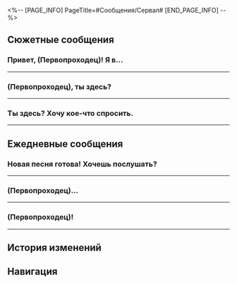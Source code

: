 <%-- [PAGE_INFO]
PageTitle=#Сообщения/Сервал#
[END_PAGE_INFO] --%>
{{Сообщение Инфобокс
|id          = 1103
|Изображение = Персонаж Сервал Иконка.png
|Тип         = Персонаж
|Отправитель = Сервал
|ПодписьСоо  = Мало сна и вдохновения
|Фракция     = Ярило-VI
}}

==Сюжетные сообщения==
===Привет, (Первопроходец)! Я в...===
{{Сообщения
|условие_получения = 
|текст =
:'''Сервал:''' Привет, (Первопроходец)! Я в порядке, просто хотела поблагодарить тебя за помощь Молли.
:{Выбор} Это меньшее, чем я {{MC|ж=могла|м=мог}} помочь.
::'''(Первопроходец):''' Это меньшее, чем я {{MC|ж=могла|м=мог}} помочь.
::'''Сервал:''' Ха-ха, ты очень хороший человек.
:{Выбор} Это всё Пела.
::'''(Первопроходец):''' Это всё Пела.
::'''Сервал:''' Не скромничай, Пела мне всё рассказала.
:{Выбор} С ней всё в порядке?
::'''(Первопроходец):''' С ней всё в порядке?
::'''Сервал:''' Она в порядке, у неё хорошее настроение. Я присматриваю за ней, так что не волнуйся.
:'''Сервал:''' Приходи посидеть в мастерской, когда будет время. Молли - вспыльчивая девушка, но на самом деле она очень боится одиночества. Если придёшь и побеседуешь с ней, она была бы очень рада. Это всё, пока!
;{Принятая миссия: Сверло предка}
}}
----

===(Первопроходец), ты здесь?===
{{Сообщения
|условие_получения = 
|текст =
:'''Сервал:''' (Первопроходец), ты здесь?
:'''Сервал:''' Когда я убиралась, то нашла два купона на послеобеденный чай в отеле «Гёте». Не хочешь пойти со мной?
:{Выбор} Ты умеешь убираться?
::'''(Первопроходец):''' Ты умеешь убираться? Правда?
::'''Сервал:''' Ха-ха-ха, я так и знала, что ты это скажешь!
:{Выбор} Почему не Пела...
::'''(Первопроходец):''' Почему ты спрашиваешь меня? А Пела?
::'''Сервал:''' Она либо пишет отчёты, либо работает волонтёром, либо спит. Она вечно занята.
:{Выбор} Бесплатный чай - моё всё! Никуда не уходи!
::'''(Первопроходец):''' Бесплатный чай - моё всё! Никуда не уходи!
::'''Сервал:''' Договорились! Чур тот, кто не придёт, - снежная мышь!
:'''Сервал:''' Давай встретимся возле холла, я буду ждать!
:{Выбор} Погоди, а во сколько?
::'''(Первопроходец):''' Погоди, а во сколько?
:{Выбор} За каким столиком?
::'''(Первопроходец):''' Там же куча столиков! За каким именно?
:{Выбор} Закажи мне выпить...
::'''(Первопроходец):''' Скоро приду, закажи мне что-нибудь.
;(Все нижеуказанные выборы ведут к следующим вариантам)
:{Выбор} ???
::'''(Первопроходец):''' ???
:{Выбор} Эй, ты здесь?
::'''(Первопроходец):''' Эй, ты здесь?
:{Выбор} Отправилось? Видишь сообщение?
::'''(Первопроходец):''' Не отправилось?
::'''(Первопроходец):''' Здесь?
;{Принятая миссия: Экспресс времени}
}}
----

===Ты здесь? Хочу кое-что спросить.===
{{Сообщения
|условие_получения = 
|текст =
:'''(Первопроходец):''' Ты здесь? Хочу кое-что спросить.
:{Выбор} Насчёт автоматонов...
:'''(Первопроходец):''' Сервал, мне нужны автоматоны...
:'''Сервал:''' Автоматоны?
:'''Сервал:''' О, прекрасно понимаю. {{MC|ж=Все крутые девчонки мечтают водить мех, да?|м=У каждого парня вечная любовь с мехами, да?}}
:'''Сервал:''' Прежде чем мы продолжим беседу, позволь прояснить 2 вещи:
:'''Сервал:''' 1. У них нет кабины - в них нельзя сидеть.
:'''Сервал:''' 2. Это оружие Среброгривых Стражей, оно не продаётся.
:{Выбор} А можно что-то придумать?
::'''(Первопроходец):''' А можно что-то придумать?
::'''(Первопроходец):''' Я {{MC|ж=видела|м=видел}} кучу брошенных автоматонов в Белобоге. Если бы мы могли их починить...
:{Выбор} А что, если я починю?..
::'''(Первопроходец):''' Я понимаю, что стражи не продадут мне действующий автоматон.
::'''(Первопроходец):''' Если мы сможем починить тот мусор, который не нужен стражам...
:'''Сервал:''' А ты быстро соображаешь!
:'''Сервал:''' Мы не можем продавать действующее вооружение, но нет ничего противозаконного в том, чтобы починить парочку со свалки.
:'''Сервал:''' Ладно, я отправлю тебе координаты. Найди меня, как только появишься на Белобоге :)
}}
----

==Ежедневные сообщения==
===Новая песня готова! Хочешь послушать?===
{{Сообщения
|условие_получения = 
|текст=
:'''Сервал:''' Новая песня готова! Хочешь послушать?
:{{Диалог|Предупреждение}} Файл «Демо_окончательная версия_больше никаких изменений_доработано» получен
:'''Сервал:''' Ах да, я хочу поместить впечатления людей о моей музыке на афишу моего следующего концерта.
:'''Сервал:''' (Первопроходец), напиши пару комментариев, а?
:{Выбор} Дай мне всё обдумать.
:'''(Первопроходец):''' Дай мне всё обдумать.
:'''(Первопроходец):''' Ладно.
:'''(Первопроходец):''' Ладно.
:{Выбор} Мне жаль, что я...
::'''(Первопроходец):''' Мне жаль, что я человек.
::'''(Первопроходец):''' Не могу поверить, что я никогда не {{MC|ж=слышала|м=слышал}} о музыке Сервал до своего рождения!
::'''Сервал:''' ...
::'''Сервал:''' А можно посерьёзней?!
:{Выбор} Я {{MC|ж=слышала|м=слышал}} десяток тысяч песен...
::'''(Первопроходец):''' Я {{MC|ж=слышала|м=слышал}} десяток тысяч песен.
::'''(Первопроходец):''' Я {{MC|ж=видела|м=видел}} тысячу фильмов.
::'''(Первопроходец):''' Я {{MC|ж=прочитала|м=прочитал}} сотню книг.
::'''Сервал:''' И не {{MC|ж=завоевала|м=завоевал}} ни одного сердца?
::{Выбор} И лишь эта песня...
::'''(Первопроходец):''' И лишь эта песня завоевала моё сердце.
::'''Сервал:''' ...
::'''Сервал:''' А ты не можешь своими словами?
:{Выбор} Вместе мы рычим!
::'''(Первопроходец):''' Твоя песня похожа на...
::'''(Первопроходец):''' Гроза громче, чем сирена.
::'''(Первопроходец):''' Некуда бежать.
::'''(Первопроходец):''' Вместе мы рычим! Р-р-р~
::'''Сервал:''' ...
::'''Сервал:''' Не стоит комментировать песню текстом другой песни.
:'''Сервал:''' [[Файл:Стикер ГПП 07 Пом-Пом 04.png|80px|&lbrack;Отказ&rbrack;]]
:{Выбор} Да я шучу же.
:'''(Первопроходец):''' Да я шучу же.
:'''(Первопроходец):''' [[Файл:Стикер ГПП 07 Пом-Пом 02.png|80px|&lbrack;Плач&rbrack;]]
:'''Сервал:''' Ладно. Ты ещё подумай~
:'''Сервал:''' И потом мне скажи.
}}
----

===(Первопроходец)...===
{{Сообщения
|условие_получения = 
|текст=
:'''Сервал:''' (Первопроходец)...
:'''Сервал:''' Есть минутка?
:'''Сервал:''' Мне так скучно.
:'''Сервал:''' Приходи в мастерскую!
:{Выбор} У меня много дел...
:'''(Первопроходец):''' У меня много дел.
:'''(Первопроходец):''' [[Файл:Стикер ГПП 07 Пом-Пом 02.png|80px|&lbrack;Плач&rbrack;]]
:'''(Первопроходец):''' Можем просто попереписываться.
:'''(Первопроходец):''' Зачем ты меня ищешь?
:{Выбор} Где Пела?
::'''(Первопроходец):''' Где Пела?
::'''Сервал:''' Она вечно занята.
::'''Сервал:''' Скоро обмен «Приключениями», поэтому она днями и ночами напролёт пишет рукопись.
:{Выбор} А Гепард?
::'''(Первопроходец):''' А Гепард?
::'''Сервал:''' Он всё своими стражными делами занят.
::'''Сервал:''' Ни минутку сестрёнке не может уделить...
:{Выбор} А остальные?
::'''(Первопроходец):''' Значит, и Пела, и Гепард оба заняты?
::'''(Первопроходец):''' А остальные?
::'''Сервал:''' Остальные? Сестрёнка?
::'''Сервал:''' У неё исследование в Снежных полях, не знаю даже, когда она вернётся.
:{Выбор} Грустно.
:'''(Первопроходец):''' Грустно.
:'''(Первопроходец):''' [[Файл:Стикер ГПП 07 Пом-Пом 08.png|80px|&lbrack;Шок&rbrack;]]
:'''Сервал:''' Да! Я так одинока!
:'''Сервал:''' Об одинокой Сервал следует заботиться!
:'''Сервал:''' [[Файл:Стикер ГПП 07 Пом-Пом 02.png|80px|&lbrack;Плач&rbrack;]]
}}
----

===(Первопроходец)!===
{{Сообщения
|условие_получения = 
|текст=
:'''Сервал:''' (Первопроходец)!
:'''Сервал:''' Эй, слушай, с тобой Среброгривые Стражи ни о чём не говорили?
:'''Сервал:''' ОЧЕНЬ СРОЧНО
:{Выбор} Нет, а что?
:'''(Первопроходец):''' Нет, а что?
:'''(Первопроходец):''' [[Файл:Стикер ГПП 07 Пом-Пом 07.png|80px|&lbrack;Недоумение&rbrack;]]
:'''Сервал:''' Я облажалась.
:'''Сервал:''' В общем, на меня тут снизошло озарение, и я установила в машину бензопилу.
:'''Сервал:''' Только вот когда я нажала на газ, случилась какая-то поломка...
:'''Сервал:''' Пила вылетела и пробила окно в Форте Клипота...
:'''Сервал:''' Среброгривые Стражи ищут преступника.
:'''Сервал:''' Если тебя спросят, скажи, что ничего не знаешь, спасибо!
:{Выбор} Твой секрет в безопасности.
::'''(Первопроходец):''' Не волнуйся, твой секрет в безопасности.
::'''Сервал:''' !!!
::'''Сервал:''' Большое спасибо!
::'''Сервал:''' Когда выйдет новая песня, я пришлю тебе альбом с автографом!
:{Выбор} Я отвечу честно.
::'''(Первопроходец):''' Я отвечу честно.
::'''Сервал:''' !!!
::'''Сервал:''' Даже тебе теперь нельзя верить.
:{Выбор} Зачем ты говоришь мне об этом?
::'''(Первопроходец):''' Зачем ты говоришь мне об этом?..
::'''Сервал:''' ...
::'''Сервал:''' Но ведь очевидно же, что это я сделала!
::'''Сервал:''' Я боялась, что ты можешь случайно сдать меня...
:'''Сервал:''' О нет, кто-то идёт.
:'''Сервал:''' Поговорим позже.
}}
----

==История изменений==
{{История изменений|3.5}}

==Навигация==
{{Сообщения Навбокс}}